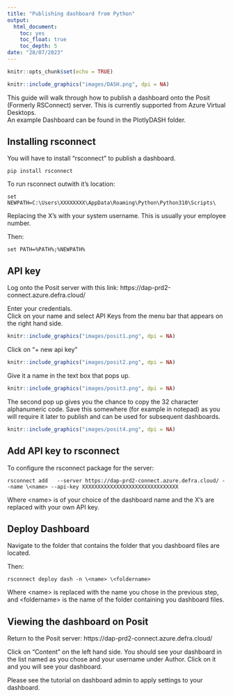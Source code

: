 ```yaml
---
title: "Publishing dashboard from Python"
output:
  html_document:
    toc: yes
    toc_float: true
    toc_depth: 5
date: "28/07/2023"
---
```


```r
knitr::opts_chunk$set(echo = TRUE)
```

```r
knitr::include_graphics("images/DASH.png", dpi = NA)
```

This guide will walk through how to publish a dashboard onto the Posit (Formerly RSConnect) server.
This is currently supported from Azure Virtual Desktops.  
An example Dashboard can be found in the PlotlyDASH folder.

## Installing rsconnect

You will have to install "rsconnect" to publish a dashboard.

```
pip install rsconnect
```

To run rsconnect outwith it's location:

```
set NEWPATH=C:\Users\XXXXXXXX\AppData\Roaming\Python\Python310\Scripts\
```

Replacing the X's with your system username. This is usually your employee number.

Then:

```
set PATH=%PATH%;%NEWPATH%
```

## API key

Log onto the Posit server with this link:
https://dap-prd2-connect.azure.defra.cloud/

Enter your credentials.  
Click on your name and select API Keys from the menu bar that appears on the right hand side.

```r
knitr::include_graphics("images/posit1.png", dpi = NA)
```

Click on "+ new api key"

```r
knitr::include_graphics("images/posit2.png", dpi = NA)
```

Give it a name in the text box that pops up.


```r
knitr::include_graphics("images/posit3.png", dpi = NA)
```

The second pop up gives you the chance to copy the 32 character alphanumeric code.
Save this somewhere (for example in notepad) as you will require it later to publish and can be used for subsequent dashboards.

```r
knitr::include_graphics("images/posit4.png", dpi = NA)
```

## Add API key to rsconnect

To configure the rsconnect package for the server:

```
rsconnect add   --server https://dap-prd2-connect.azure.defra.cloud/ --name \<name> --api-key XXXXXXXXXXXXXXXXXXXXXXXXXXXXXXX
```

Where \<name> is of your choice of the dashboard name and the X's are replaced with your own API key.


## Deploy Dashboard

Navigate to the folder that contains the folder that you dashboard files are located.

Then:

```
rsconnect deploy dash -n \<name> \<foldername>
```

Where \<name> is replaced with the name you chose in the previous step,
and \<foldername> is the name of the folder containing you dashboard files.


## Viewing the dashboard on Posit

Return to the Posit server:
https://dap-prd2-connect.azure.defra.cloud/

Click on "Content" on the left hand side.
You should see your dashboard in the list named as you chose and your username under Author.
Click on it and you will see your dashboard.  

Please see the tutorial on dashboard admin to apply settings to your dashboard.